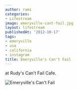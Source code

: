 ```yaml
---
author: rami
categories:
- Lifestream
image: emeryville-cant-fail.jpg
layout: lifestream
publishedAt: '2012-10-17'
tags:
- emeryville
- usa
- california
- instagram
title: Emeryville's Can't Fail
---
```


at Rudy's Can't Fail Cafe.

![Emeryville's Can't Fail](/assets/images/content/lifestream/emeryville-cant-fail.jpg)
